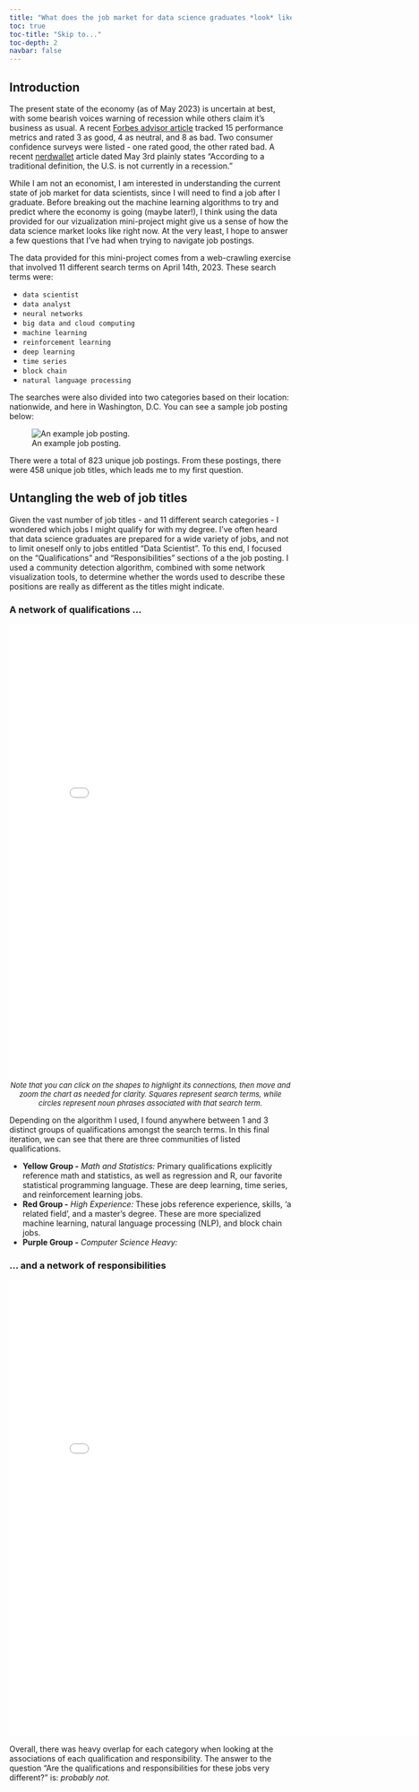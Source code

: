 ```yaml
---
title: "What does the job market for data science graduates *look* like?"
toc: true
toc-title: "Skip to..."
toc-depth: 2
navbar: false
---
```


## Introduction

The present state of the economy (as of May 2023) is uncertain at best, with some bearish voices warning of recession while others claim it's business as usual.  A recent [Forbes advisor article](https://www.forbes.com/advisor/investing/are-we-in-a-recession/) tracked 15 performance metrics and rated 3 as good, 4 as neutral, and 8 as bad.  Two consumer confidence surveys were listed - one rated good, the other rated bad.  A recent [nerdwallet](https://www.nerdwallet.com/article/finance/are-we-in-a-recession) article dated May 3rd plainly states "According to a traditional definition, the U.S. is not currently in a recession."  

While I am not an economist, I am interested in understanding the current state of job market for data scientists, since I will need to find a job after I graduate.  Before breaking out the machine learning algorithms to try and predict where the economy is going (maybe later!), I think using the data provided for our vizualization mini-project might give us a sense of how the data science market looks like right now.  At the very least, I hope to answer a few questions that I've had when trying to navigate job postings.  

The data provided for this mini-project comes from a web-crawling exercise that involved 11 different search terms on April 14th, 2023.  These search terms were:

 * `data scientist`
 * `data analyst`
 * `neural networks`
 * `big data and cloud computing`
 * `machine learning`
 * `reinforcement learning`
 * `deep learning`
 * `time series`
 * `block chain`
 * `natural language processing`

The searches were also divided into two categories based on their location: nationwide, and here in Washington, D.C.  You can see a sample job posting below:
  

![An example job posting.](./pics/jobposting.png)

There were a total of 823 unique job postings.  From these postings, there were 458 unique job titles, which leads me to my first question. 

## Untangling the web of job titles 

Given the vast number of job titles - and 11 different search categories - I wondered which jobs I might qualify for with my degree.  I've often heard that data science graduates are prepared for a wide variety of jobs, and not to limit oneself only to jobs entitled "Data Scientist".  To this end, I focused on the "Qualifications" and "Responsibilities" sections of a the job posting.  I used a community detection algorithm, combined with some network visualization tools, to determine whether the words used to describe these positions are really as different as the titles might indicate. 


### A network of qualifications ... 
```{=html}
<div class="iframes-container">
    <iframe allowtransparency="true" style="background: #272838;" src="./viz/textnet_qualifications.html" frameborder="0" width="815" height="815" ></iframe>
</div>
```
<font size='2'><center>*Note that you can click on the shapes to highlight its connections, then move and zoom the chart as needed for clarity.  Squares represent search terms, while circles represent noun phrases associated with that search term.*</center></font>

Depending on the algorithm I used, I found anywhere between 1 and 3 distinct groups of qualifications amongst the search terms.  In this final iteration, we can see that there are three communities of listed qualifications.  
 
 * **Yellow Group -** *Math and Statistics:*  Primary qualifications explicitly reference math and statistics, as well as regression and R, our favorite statistical programming language.  These are deep learning, time series, and reinforcement learning jobs.  
 * **Red Group -** *High Experience:*  These jobs reference experience, skills, 'a related field', and a master's degree.  These are more specialized machine learning, natural language processing (NLP), and block chain jobs. 
 * **Purple Group -** *Computer Science Heavy:*

### ... and a network of responsibilities
```{=html }
<div class="iframes-container">

    <iframe allowtransparency="true" style="background: #272838;" src="./viz/textnet_qualifications.html" frameborder="0" width="815" height="815" ></iframe>

</div>
```



Overall, there was heavy overlap for each category when looking at the associations of each qualification and responsibility.  The answer to the question "Are the qualifications and responsibilities for these jobs very different?" is: *probably not.*